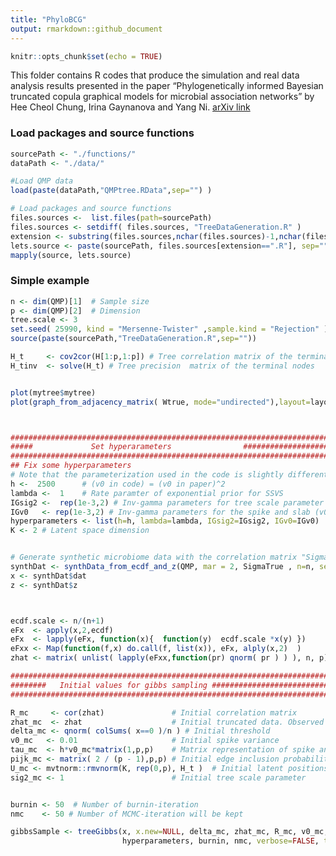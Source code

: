 ```yaml
---
title: "PhyloBCG"
output: rmarkdown::github_document
---
```


```r
knitr::opts_chunk$set(echo = TRUE)
```

This folder contains R codes that produce the simulation and real data analysis results presented in the paper "Phylogenetically informed Bayesian truncated copula graphical models for microbial association networks" by Hee Cheol Chung, Irina Gaynanova and Yang Ni. [arXiv link](https://arxiv.org/pdf/2105.05082.pdf)




### Load packages and source functions

```r
sourcePath <- "./functions/"
dataPath <- "./data/"

#Load QMP data
load(paste(dataPath,"QMPtree.RData",sep="") )

# Load packages and source functions
files.sources <-  list.files(path=sourcePath)
files.sources <- setdiff( files.sources, "TreeDataGeneration.R" )
extension <- substring(files.sources,nchar(files.sources)-1,nchar(files.sources))
lets.source <- paste(sourcePath, files.sources[extension==".R"], sep="")
mapply(source, lets.source) 
```


### Simple example
```r
n <- dim(QMP)[1]  # Sample size
p <- dim(QMP)[2]  # Dimension
tree.scale <- 3
set.seed( 25990, kind = "Mersenne-Twister" ,sample.kind = "Rejection" )
source(paste(sourcePath,"TreeDataGeneration.R",sep=""))

H_t     <- cov2cor(H[1:p,1:p]) # Tree correlation matrix of the terminal nodes
H_tinv  <- solve(H_t) # Tree precision  matrix of the terminal nodes


plot(mytree$mytree)
plot(graph_from_adjacency_matrix( Wtrue, mode="undirected"),layout=layout_with_kk)



########################################################################
#####             Set hyperarameters                ####################
########################################################################
## Fix some hyperparameters
# Note that the parameterization used in the code is slightly different from those in Wang (2014).  )
h <-  2500      # (v0 in code) = (v0 in paper)^2
lambda <-  1    # Rate paramter of exponential prior for SSVS
IGsig2 <-  rep(1e-3,2) # Inv-gamma parameters for tree scale parameter (sigma2)
IGv0   <- rep(1e-3,2) # Inv-gamma parameters for the spike and slab (v0)
hyperparameters <- list(h=h, lambda=lambda, IGsig2=IGsig2, IGv0=IGv0)
K <- 2 # Latent space dimension


# Generate synthetic microbiome data with the correlation matrix "SigmaTrue"
synthDat <- synthData_from_ecdf_and_z(QMP, mar = 2, SigmaTrue , n=n, seed = NULL, verbose = FALSE)
x <- synthDat$dat
z <- synthDat$z



ecdf.scale <- n/(n+1)
eFx  <- apply(x,2,ecdf)
eFx  <- lapply(eFx, function(x){  function(y)  ecdf.scale *x(y) })
eFxx <- Map(function(f,x) do.call(f, list(x)), eFx, alply(x,2)  )
zhat <- matrix( unlist( lapply(eFxx,function(pr) qnorm( pr ) ) ), n, p)

########################################################################
########   Initial values for gibbs sampling ###########################
########################################################################

R_mc     <- cor(zhat)               # Initial correlation matrix
zhat_mc  <- zhat                    # Initial truncated data. Observed data will be fixed
delta_mc <- qnorm( colSums( x==0 )/n ) # Initial threshold
v0_mc   <- 0.01                     # Initial spike variance
tau_mc  <- h*v0_mc*matrix(1,p,p)    # Matrix representation of spike and slab variances
pijk_mc <- matrix( 2 / (p - 1),p,p) # Initial edge inclusion probability
U_mc <- mvtnorm::rmvnorm(K, rep(0,p), H_t )  # Initial latent positions
sig2_mc <- 1                        # Initial tree scale parameter


burnin <- 50  # Number of burnin-iteration
nmc    <- 50 # Number of MCMC-iteration will be kept

gibbsSample <- treeGibbs(x, x.new=NULL, delta_mc, zhat_mc, R_mc, v0_mc, tau_mc, pijk_mc, U_mc, sig2_mc,
                         hyperparameters, burnin, nmc, verbose=FALSE, thin=NULL)

```


